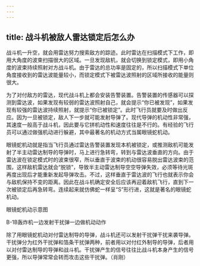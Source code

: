 ```yaml
---
---
---
```

title: 战斗机被敌人雷达锁定后怎么办
---




战斗机一升空，就会用雷达努力搜索敌方的踪迹。此时雷达在扫描模式下工作，即用大角度的波束扫描很大的区域。一旦发现敌机，就会切换到锁定模式，即用小角度的波束持续照射对方战斗机。由于雷达的总功率是固定的，所以扫描模式下单位角度接收到的雷达波能量较小，而锁定模式下被雷达波照射的区域所接收的能量则很大。

为了对付敌方的雷达，现代战斗机上都会安装告警装置。告警装置的传感器可以探测到雷达波，如果发现有较弱的雷达波照射自己，就会提示“你已被发现”，如果发现有较强的雷达波持续照射，就提示“你已被锁定”。此时飞行员就要及时做出反应。因为一旦被锁定，敌人下一步就可能发射导弹了。现代导弹的机动性非常强，其速度一般高于战斗机，因此要与它拼机动性和速度往往是不行的。有经验的飞行员可以通过做强机动进行躲避，其中最著名的机动方式当属眼镜蛇机动。

眼镜蛇机动就是指当飞行员通过雷达告警装置发现本机被锁定，或推测敌机可能发射了半主动雷达制导的导弹时，马上进行急转弯，转到与雷达波垂直的方向。由于雷达波在锁定模式时的波束很窄，所以垂直于波束的机动很容易脱出雷达波束的范围，这样敌机雷达就会“脱锁”，导致半主动雷达制导空空导弹失效，必须等待光斑再度出现后才能重新发起导弹攻击。不过，这样垂直于雷达波的飞行也就表示你会与敌机保持不变的距离。因此在战斗机确定安全后应该再迎着敌机飞行，直到下一次被锁定后再急转弯。连续起来就仿佛蛇一样呈“S”形行进，这就是著名的眼镜蛇机动。

眼镜蛇机动示意图



B-1B轰炸机一边发射干扰弹一边做机动动作



除了用眼镜蛇机动对付雷达制导的导弹，战斗机还可以发射干扰弹干扰来袭导弹。干扰弹分为红外干扰弹和箔条干扰弹两种，前者用以对付红外制导的导弹，后者用以对付雷达制导的导弹和战斗机。干扰弹产生的信号往往比战斗机本身产生的信号更强，所以导弹常常会转而攻击这些干扰弹。（肖刚）